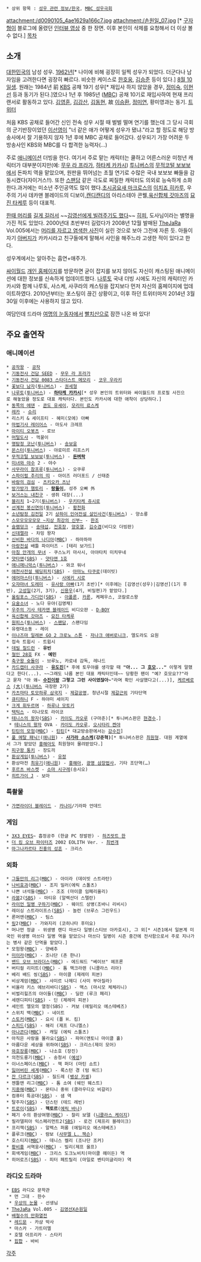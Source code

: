  * 상위 항목 : [[성우 관련 정보/한국]], [[MBC 성우극회]]

attachment:/d0090105_4ae1629a166c7.jpg
attachment:/손원일_07.jpg [* [[구자형]]이 블로그에 올렸던 [http://blog.naver.com/uomo99/40120661151 인터뷰 영상] 중 한 장면. 이후 본인이 삭제를 요청해서 더 이상 볼 수 없다.]
[[목차]]
== 소개 ==
[[대한민국]]의 남성 성우. [[1962년]][* 나이에 비해 굉장히 일찍 성우가 되었다. 더군다나 남자임을 고려한다면 굉장히 빠르다. 비슷한 케이스로 [[한호웅]], [[김승준]] 등이 있다.] [[8월 10일]]생. 원래는 1984년 前 [[한국방송공사|KBS]] 공채 19기 성우[* 재입사 하지 않았을 경우, [[정미숙]], [[이현선]] 등과 동기가 된다.]였으나 1년 후 1985년 ([[문화방송|MBC]]) 공채 10기로 재입사하여 현재 프리랜서로 활동하고 있다. [[김영훈]], [[김강산]], [[김동현]], 故 [[이승환]], [[정미연]], 황미영과는 동기. [https://twitter.com/6267913 트위터]

처음 KBS 공채로 들어간 신인 전속 성우 시절 때 벌벌 떨며 연기를 했는데 그 당시 극회의 군기반장이었던 [[이선영]]이 "너 같은 애가 어떻게 성우가 됐냐."라고 할 정도로 해당 방송사에서 잘 기용하지 않자 1년 후에 MBC 공채로 들어갔다. 성우되기 가장 어려운 두 방송사인 KBS와 MBC를 다 합격한 능력자(…)

주로 [[애니메이션]] 더빙을 한다. 여기서 주로 맡는 캐릭터는 쿨하고 어른스러운 미청년 캐릭터가 대부분이지만(예: [[무우 라 프라가]], [[하타케 카카시]]) [[투니버스]]의 [[무적코털 보보보]]에서 돈파치 역을 맡았으며, 원판을 뛰어넘는 초월 연기로 수많은 국내 보보보 빠들을 감동시켰다(자이거스!!). 또한 [[스팬담]] 같은 극도로 찌질한 캐릭터도 의외로 능숙하게 소화한다.과거에는 미소년 주인공역도 많이 했다.[[초시공요새 마크로스]]의 [[이치죠 히카루]], 우주의 기사 데카맨 블레이드의 디보이,[[캔디캔디]]의 아리스테아 콘웰,[[육신합체 갓마즈]]의 [[묘진 타케루]] 등이 대표적.

[http://blog.naver.com/hyukyviva/110022780209 한때 머리를] [http://liket92.blog.me/30018519698 길게 길러서] ~~[http://top2solo.blog.me/130015080167 김영선에게 빌려주기도 했다]~~ [[히피]], 도사님이라는 별명을 가진 적도 있었다. 2000년대 초반부터 길렀다가 2008년 12월 발매된 [[TheJaRa]] Vol.005에서는 [http://anivoice81.blog.me/50039599784 머리를 자르고 염색한 사진]이 실린 것으로 보아 그전에 자른 듯. 아들이 자기 [[아버지]]가 카카시라고 친구들에게 말해서 사인을 해주느라 고생한 적이 있다고 한다.

성우계에서는 알아주는 흡연+애주가.

[[싸이월드]] [http://minihp.cyworld.com/pims/main/pims_main.asp?tid=27135793 개인 홈페이지]를 방문하면 굳이 잡지를 보지 않아도 자신이 캐스팅된 애니메이션에 대한 정보를 신속하게 업데이트했다. [[나루토]] 국내 더빙 시에도 자신의 캐릭터인 카카시와 함께 나루토, 사스케, 사쿠라의 캐스팅을 잡지보다 먼저 자신의 홈페이지에 업데이트하였다. 2010년부터는 포스팅이 끊긴 상황이고, 이후 하던 트위터마저 2014년 3월 30일 이후에는 사용하지 않고 있다.

여담인데 드라마 [[여명의 눈동자]]에서 [[빨치산]]으로 잠깐 나온 바 있다!
== 주요 출연작 ==
=== 애니메이션 ===
 * [[공작왕]] - [[공작]]
 * [[기동전사 건담 SEED]] - [[무우 라 프라가]]
 * [[기동전사 건담 0083 스타더스트 메모리]] - [[코우 우라키]]
 * [[꽃보다 남자]]([[투니버스]]) - [[F4#s-1|권세형]]
 * [[나루토]]([[투니버스]]) - '''[[하타케 카카시]]'''[* 성우 본인의 트위터와 싸이월드의 프로필 사진으로 해놓았을 정도로 대표 캐릭터다. 본인도 카카시에 대한 애착이 상당하다.]
 * [[동쪽의 에덴]] - [[콘도 유세이]], [[모리미 료스케]]
 * [[레카]] - [[슈리(레카)|슈리]]
 * 리스키 & 세이프티 - 혜미(모에) 아빠
 * [[마법기사 레이어스]] - 마도사 크레프
 * [[마이티 오봇츠]] - 로브
 * [[머털도사]] - 꺽꿀이
 * [[명탐정 코난]]([[투니버스]]) - [[송보윤]]
 * [[몬스터(만화)|몬스터]]([[투니버스]]) - 야로미르 리프스키
 * [[무적코털 보보보]]([[투니버스]]) - '''[[돈벼락(무적코털 보보보)|돈벼락]]'''
 * [[미녀와 야수]] 2 - 야수
 * [[사무라이 참프루]]([[투니버스]]) - 오쿠루
 * [[스파이럴 추리의 띠]] - 아이즈 러더포드 / 신태준
 * [[바람의 검심]] - [[츠키오카 츠난]]
 * [[방가방가 햄토리]] - '''[[랑돌이]]''', 성주 오빠 外
 * [[보거스는 내친구]] - 생쥐 대장(...)
 * [[블리치]] 1~2기([[투니버스]]) - [[우키타케 쥬시로]]
 * [[선계전 봉신연의]]([[투니버스]]) - [[황천화]]
 * [[소년탐정 김전일]] 2기 [[상하이 인어전설 살인사건]]([[투니버스]]) - 양소룡
 * [[스모모모모모모 ~지상 최강의 신부~]] - [[한조(스모모모모모모)|한조]]
 * [[슬램덩크]] - [[송태섭]], [[전호장]], [[양호열]], [[김수겸]](비디오 더빙판)
 * [[신데렐라]] - 차밍 왕자
 * [[신비한 바다의 나디아]]([[문화방송|MBC]]) - 하마하마
 * [[아랑전설]] 배틀 파이터즈 - [테리 보가드]
 * [[아침 안개의 무녀]] - 쿠스노키 마사시, 아야타치 미치무네
 * [[얏타맨]]([[SBS]]) - [[얏타맨 1호]]
 * [[애니매니악스]]([[투니버스]]) - 와코 워너
 * [[애천사전설 웨딩피치]]([[SBS]]) - [[아마노 타쿠로]](데이빗)
 * [[에어마스터]]([[투니버스]]) - [[사에키 시로]]
 * [[오쟈마녀 도레미]] - [[오쟈마녀 도레미/등장인물#s-1.2.3|유사랑 아빠]](1기 초반)[* 이후에는 [김영선(성우)|김영선](1기 후반), [[고성일]](2기, 3기), [[신용우]](4기, 비밀편)가 맡았다.]
 * [[올림포스 가디언]]([[SBS]]) - [[아폴론]], [[카론]], 케페우스, 코칼로스왕
 * [[요술소녀]] - 노다 유야(김영채)
 * [[우주의 기사 테카맨 블레이드]] 비디오판 - [[D-BOY]]
 * [[육신합체 갓마즈]] - [[묘진 타케루]]
 * [[원피스(만화)|원피스]]([[투니버스]]) - [[스팬담]], 스팬다임
 * 유령대소동 - 레이
 * [[이나즈마 일레븐 GO 2 크로노 스톤]] - [[자나크 애버로니크]], 엘도라도 요원
 * 접속 트윕시 - 트윕시
 * [[진 여신전생 데빌 칠드런 빛의 서·어둠의 서|데빌 칠드런]] - '''유빈'''
 * [[철인 28호]] FX - '''예민'''
 * [[축구왕 슛돌이]] - 브루노, 카로네 감독, 레나드
 * [[카드캡터 사쿠라]] - '''[[키노모토 토우야|유도진]]'''[* 후에 토우야를 생각할 때 '''"아... 그 [[츠키시로 유키토|호모]]..."''' 이렇게 말했다고 한다(...). ~~그래도 나름 본인 대표 캐릭터인데~~ 당황한 팬이 "예? 호모요??"라고 묻자 "아 왜~ '''[[강수진(남자 성우)|수진이]]랑 그렇고 그런 사이였잖아~'''"라며 확인 사살했다고(...)], [[케르베로스#s-2.6|케르베로스]] [[케로쨩#s-1|(大)]]([[투니버스]] 극장판 2기)
 * [[카츠마타 토모하루 삼국지]] - [[제갈량|제갈공명]], 청년시절 [[제갈근]]외 기타단역
 * [[큐티하니]] F - 하야미 세이지
 * [[크게 휘두르며]] - [[하루나 모토키]]
 * [[택틱스]] - 미나모토 라이코
 * [[테니스의 왕자]]([[SBS]]) - [[카이도 카오루]] (구마준)[* 투니버스판은 [[현경수]].]
  * [[테니스의 왕자]] OVA - [[카이도 카오루]], [[오시타리 켄야]]
 * [[땡땡의 모험|틴틴의 모험]]([[문화방송|MBC]]) - [[땡땡(땡땡의 모험)|틴틴]][* 대교방송판에서는 [[강수진(남자 성우)|강수진]]]
 * [[풀 메탈 패닉!]]([[애니원]]) - '''[[사가라 소스케]](강준혁)'''[* 투니버스판은 [[최원형]]. 대원 계열에서 그가 맡았던 [[홍해아]]도 최원형이 물려받았다.]
 * [[피구왕 통키]] - 장도끼
 * [[환상게임]]([[투니버스]]) - [[유정(환상게임)|유정]]
 * 환상마전 [[최유기]]([[애니원]]) - [[홍해아]], [[광명 삼장법사]], 기타 조단역(…)
 * [[후르츠 바스켓]] - [[소마 시구레]](송시오)
 * [[히트가이 J]] - 보마

=== 특촬물 ===
 * [[가면라이더 블레이드]] - [[카나이]]/기라파 언데드

=== 게임 ===
 * [[3X3 EYES]]~ 흡정공주 (한글 PC 정발판) - [[하즈랏트 한]]
 * [[더 킹 오브 파이터즈]] 2002 EOLITH Ver. - [[최번개]]
 * [[마그나카르타 진홍의 성흔]] - 크리스

=== 외화 ===
 * [[그들만의 리그]]([[문화방송|MBC]]) - 아이라 (데이빗 스트라탄)
 * [[나비효과(영화)|나비효과]]([[문화방송|MBC]]) - 조지 밀러(에릭 스톨츠)
 * 나쁜 녀석들([[문화방송|MBC]]) - 조조 (마이클 임페리올리)
 * [[라붐]]2([[SBS]]) - 마티유 (알렉산더 스텔란)
 * [[라이언 일병 구하기]]([[문화방송|MBC]]) - 웨이드 상병(조바니 리비시)
 * 레이싱 스트라이프스([[SBS]]) - 놀런 (브루스 그린우드)
 * 론머맨([[문화방송|MBC]]) - 팀스
 * [[링]]2([[문화방송|MBC]]) - 가와지리 (코히나타 후미요)
 * 머나먼 정글 - 위생병 랜디 마쓰다 일병(스티브 아카호시), 그 외[* 시즌1에서 일본계 미국인 위생병 마쓰다 일병 역을 맡았으나 마쓰다 일병이 시즌 중간에 전사함으로서 주로 지나가는 병사 같은 단역을 맡았다.]
 * 모험왕([[문화방송|MBC]]) - 양배추
 * [[미이라]]([[문화방송|MBC]]) - 조나단 (존 한나)
 * [[밴드 오브 브라더스]]([[문화방송|MBC]]) - 에드워드 "베이브" 헤프론
 * 버티컬 리미트(([[문화방송|MBC]]) - 톰 맥크라렌 (니콜라스 리아)
 * 베리 배드 씽([[SBS]]) - 마이클 (제레미 피븐)
 * 비상계엄([[문화방송|MBC]]) - 샤미르 나제디 (사미 부아질라)
 * 비올라 키스 에브리바디([[SBS]]) - 맥스 (마시모 체체리니)
 * 비벌리힐즈의 아이들(([[문화방송|MBC]]) - 딜란 (루크 페리)
 * 세렌디피티([[SBS]]) - 딘 (제레미 피븐)
 * 세인트 엘모의 열정(SBS) - 커보 (에밀리오 에스테베즈)
 * 스위치 백([[문화방송|MBC]]) - 네이트
 * [[스토커]]([[문화방송|MBC]]) - 요시 (폴 H. 킴)
 * [[스피드]]([[SBS]]) - 해리 (제프 다니엘스)
 * [[아나콘다]]([[문화방송|MBC]]) - 캐일 (에릭 스톨츠)
 * 아직은 사랑을 몰라요([[SBS]]) - 파머(앤토니 마이클 홀)
 * 아름다운 세상을 위하여([[SBS]]) - 크리스(제이 모어)
 * [[와호장룡]]([[문화방송|MBC]]) - 나소호 (장진)
 * 의천도룡기([[문화방송|MBC]]) - 송청서 ([[예성]])
 * 이너스페이스([[문화방송|MBC]]) - 잭 퍼더 (마틴 쇼트)
 * [[잃어버린 세계(영화)|잃어버린 세계]]([[문화방송|MBC]]) - 록스턴 경 (텀 워드)
 * [[잔 다르크]]([[SBS]]) - 질드레 ([[뱅상 카셀]])
 * 젠틀맨 리그([[문화방송|MBC]]) - 톰 소여 (쉐인 웨스트)
 * [[지중해(영화)|지중해]]([[문화방송|MBC]]) - 몬티니 중위 (클라우디오 비갈리)
 * 컴퓨터 특공대([[SBS]]) - 샘 역
 * 탈주자([[SBS]]) - 던스턴 (테드 레빈)
 * [[트로이]]([[SBS]]) - '''헥토르'''([[에릭 바나]])
 * 페기 수의 환상여행([[문화방송|MBC]]) - 찰리 보델 ([[니콜라스 케이지]])
 * 필라델피아 익스페리먼트2([[SBS]]) - 로건 (제프리 블레이크)
 * 프리잭([[SBS]]) - 알렉스 퍼롱 (에밀리오 에스테베즈)
 * 플루크([[문화방송|MBC]]) - 람보 ([[사무엘 L. 잭슨]])
 * 호스티지([[문화방송|MBC]]) - 데니스 켈리 (조나단 조커)
 * [[황비홍]] 서역웅사([[문화방송|MBC]]) - 빌리(제프 울프)
 * 회색게임([[문화방송|MBC]]) - 크리스 도크노비치(마이클 헤이든) 역
 * 히어로즈([[SBS]]) - 피터 페트릴리 (마일로 벤티미글리아) 역

=== 라디오 드라마 ===
 * [[EBS]] 라디오 문학관
  * 먼 그대 - 한수
  * [[우상의 눈물]] - 선생님
 * [[TheJaRa]] Vol.005 - [[김영선(성우)|김영선]]X손원일
 * [[배철수의 만화열전]]
  * [[레드문]] - 카샴 박사
  * 마스카 - 가트미엘
  * 호텔 아프리카 - 스타키
  * [[힙합]] - 바비
 
[[각주]]
